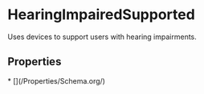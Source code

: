 
# HearingImpairedSupported

Uses devices to support users with hearing impairments.

## Properties

<Grid>
* [](/Properties/Schema.org/)

</Grid>

